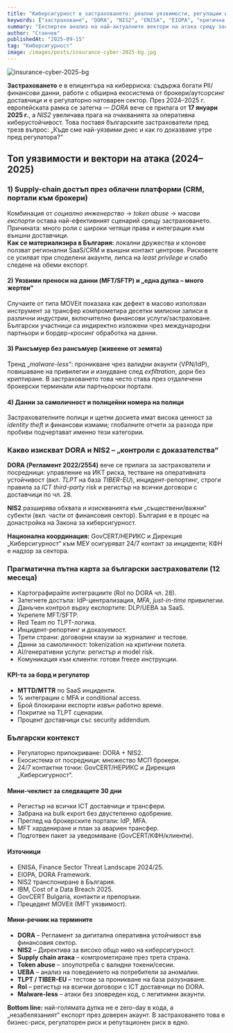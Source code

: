 ```yaml
---
title: "Киберсигурност в застраховането: реални уязвимости, регулации и какво значи това за България"
keywords: ["застраховане", "DORA", "NIS2", "ENISA", "EIOPA", "критична инфраструктура", "рансъмуер", "supply chain", "Bulgaria", "финансов сектор"]
summary: "Експертен анализ на най-актуалните вектори на атака срещу застрахователи, новите европейски правила (DORA, NIS2), и как българските компании да намалят риска по веригата."
author: "Станчев"
publishedAt: "2025-09-15"
tag: "Киберсигурност"
image: /images/posts/insurance-cyber-2025-bg.jpg
---
```


![insurance-cyber-2025-bg](/images/posts/insurance-cyber-2025-bg.jpg)

<strong>Застраховането</strong> е в епицентъра на киберриска: съдържа богати PII/финансови данни, работи с обширна екосистема от брокери/аутсорсинг доставчици и е регулаторно натоварен сектор. През 2024–2025 г. европейската рамка се затегна — <em class="term">DORA</em> вече се прилага от <strong>17 януари 2025 г.</strong>, а <em class="term">NIS2</em> увеличава прага на очакванията за оперативна киберустойчивост. Това поставя българските застрахователи пред трезв въпрос: „Къде сме най-уязвими днес и как го доказваме утре пред регулатора?“

<Feedback
  title="TL;DR"
  description="Най-критичните рискове: социално инженерство към доставчици (supply chain), злоупотреба с привилегии/токени в облачни CRM/портали, уязвими трансфери на данни (SFTP/MFT), и инциденти без зловреден код — само с легитимен достъп."
/>

<h2 id="top">Топ уязвимости и вектори на атака (2024–2025)</h2>

<h3 id="supply-chain">1) Supply-chain достъп през облачни платформи (CRM, портали към брокери)</h3>

Комбинация от <em class="term">социално инженерство</em> → <em class="term">token abuse</em> → масови <em class="term">експорти</em> остава най-ефективният сценарий срещу застраховането. Причината: много роли с широки четящи права и интеграции към външни доставчици.  
**Как се материализира в България:** локални дружества и клонове ползват регионални SaaS/CRM и външни контакт центрове. Рисковете се усилват при споделени акаунти, липса на <em class="term">least privilege</em> и слабо следене на обеми експорт.

<h4 id="mft">2) Уязвими преноси на данни (MFT/SFTP) и „една дупка – много жертви“</h4>

Случаите от типа MOVEit показаха как дефект в масово използван инструмент за трансфер компрометира десетки милиони записи в различни индустрии, включително финансови услуги/застраховане. Български участници са индиректно изложени чрез международни партньори и бордер-кросинг обработка на данни.

<h4 id="ransomless">3) Рансъмуер без рансъмуер (живеене от земята)</h4>

Тренд „<em class="term">malware-less</em>“: проникване чрез валидни акаунти (VPN/IdP), повишаване на привилегии и изнудване след <em class="term">exfiltration</em>, дори без криптиране. В застраховането това често става през отдалечени брокерски терминали или партньорски портали.

<h4 id="pii">4) Данни за самоличност и полицейни номера на полици</h4>

Застрахователните полици и щетни досиета имат висока ценност за <em class="term">identity theft</em> и финансови измами; глобалните отчети за разхода при пробиви подчертават именно тези категории.

<h3 id="dora-nis2">Какво изискват DORA и NIS2 – „контроли с доказателства“</h3>

<strong>DORA (Регламент 2022/2554)</strong> вече се прилага за застрахователи и посредници: управление на ИКТ риска, тестване на оперативната устойчивост (вкл. <em class="term">TLPT</em> на база <em class="term">TIBER-EU</em>), инцидент-репортинг, строги правила за <em class="term">ICT third-party risk</em> и регистър на всички договори с доставчици по чл. 28.  

<strong>NIS2</strong> разширява обхвата и изискванията към „съществени/важни“ субекти (вкл. части от финансовия сектор). България е в процес на донастройка на Закона за киберсигурност.  

<strong>Национална координация:</strong> GovCERT/НЕРИКС и Дирекция „Киберсигурност“ към МЕУ осигуряват 24/7 контакт за инциденти; КФН е надзор за сектора.

<h3 id="roadmap">Прагматична пътна карта за български застрахователи (12 месеца)</h3>

- Картографирайте интеграциите (RoI по DORA чл. 28).  
- Затегнете достъпа: IdP-централизация, <em class="term">MFA</em>, <em class="term">just-in-time</em> привилегии.  
- Данъчен контрол върху експортите: DLP/UEBA за SaaS.  
- Укрепете MFT/SFTP.  
- Red Team по TLPT-логика.  
- Инцидент-репортинг и доказуемост.  
- Трети страни: договорни клаузи за журналинг и тестове.  
- Данни за самоличност: tokenization на критични полета.  
- AI/генеративни услуги: регистър и model risk.  
- Комуникация към клиенти: готови freeze инструкции.

<h4 id="kpis">KPI-та за борд и регулатор</h4>

- **MTTD/MTTR** по SaaS инциденти.  
- % интеграции с MFA и conditional access.  
- Брой блокирани експорти извън работно време.  
- Покритие на TLPT сценарии.  
- Процент доставчици със security addendum.

<h3 id="bg-context">Български контекст</h3>

- Регулаторно припокриване: DORA + NIS2.  
- Екосистема от посредници: множество МСП брокери.  
- 24/7 контактни точки: GovCERT/НЕРИКС и Дирекция „Киберсигурност“.

<h4 id="checklist">Мини-чеклист за следващите 30 дни</h4>

- Регистър на всички ICT доставчици и трансфери.  
- Забрана на bulk export без двустепенно одобрение.  
- Преглед на брокерските портали: IdP, MFA.  
- MFT хардениране и план за авариен трансфер.  
- Подготвен пакет за уведомяване (GovCERT/КФН/клиенти).

<h4 id="sources">Източници</h4>

- ENISA, Finance Sector Threat Landscape 2024/25.  
- EIOPA, DORA Framework.  
- NIS2 транспониране в България.  
- IBM, Cost of a Data Breach 2025.  
- GovCERT Bulgaria, контакти и препоръки.  
- Прецедент MOVEit (MFT уязвимост).

<h4 id="glossary">Мини-речник на термините</h4>

- <strong class="term">DORA</strong> – Регламент за дигитална оперативна устойчивост във финансовия сектор.  
- <strong class="term">NIS2</strong> – Директива за високо общо ниво на киберсигурност.  
- <strong class="term">Supply chain атака</strong> – компрометиране през трета страна.  
- <strong class="term">Token abuse</strong> – злоупотреба с валидни токени/сесии.  
- <strong class="term">UEBA</strong> – анализ на поведението на потребители за аномалии.  
- <strong class="term">TLPT / TIBER-EU</strong> – тестове за проникване на база разузнаване.  
- <strong class="term">RoI</strong> – регистър на всички договори с ICT доставчици по DORA.  
- <strong class="term">Malware-less</strong> – атаки без зловреден код, с легитимни акаунти.  

<p><strong>Bottom line:</strong> най-голямата дупка не е zero-day в кода, а „незабелязаният“ експорт през доверен акаунт. В застраховането това е бизнес-риск, регулаторен риск и репутационен риск в едно.</p>
